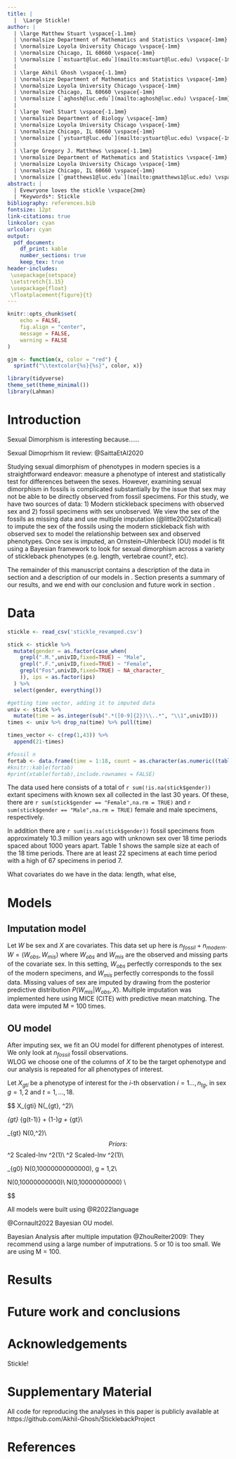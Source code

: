 ```yaml
---
title: |
  |  \Large Stickle!
author: | 
  | \large Matthew Stuart \vspace{-1.1mm}
  | \normalsize Department of Mathematics and Statistics \vspace{-1mm}
  | \normalsize Loyola University Chicago \vspace{-1mm}
  | \normalsize Chicago, IL 60660 \vspace{-1mm}
  | \normalsize [`mstuart@luc.edu`](mailto:mstuart@luc.edu) \vspace{-1mm}
  |
  | \large Akhil Ghosh \vspace{-1.1mm}
  | \normalsize Department of Mathematics and Statistics \vspace{-1mm}
  | \normalsize Loyola University Chicago \vspace{-1mm}
  | \normalsize Chicago, IL 60660 \vspace{-1mm}
  | \normalsize [`aghosh@luc.edu`](mailto:aghosh@luc.edu) \vspace{-1mm}
  |
  | \large Yoel Stuart \vspace{-1.1mm}
  | \normalsize Department of Biology \vspace{-1mm}
  | \normalsize Loyola University Chicago \vspace{-1mm}
  | \normalsize Chicago, IL 60660 \vspace{-1mm}
  | \normalsize [`ystuart@luc.edu`](mailto:ystuart@luc.edu) \vspace{-1mm}
  |
  | \large Gregory J. Matthews \vspace{-1.1mm}
  | \normalsize Department of Mathematics and Statistics \vspace{-1mm}
  | \normalsize Loyola University Chicago \vspace{-1mm}
  | \normalsize Chicago, IL 60660 \vspace{-1mm}
  | \normalsize [`gmatthews1@luc.edu`](mailto:gmatthews1@luc.edu) \vspace{-1mm}
abstract: |
  | Evewryone loves the stickle \vspace{2mm}
  | *Keywords*: Stickle
bibliography: references.bib
fontsize: 12pt
link-citations: true
linkcolor: cyan
urlcolor: cyan
output:
  pdf_document:
    df_print: kable
    number_sections: true
    keep_tex: true
header-includes:
 \usepackage{setspace}
 \setstretch{1.15}
 \usepackage{float}
 \floatplacement{figure}{t}
---
```


```r
knitr::opts_chunk$set(
	echo = FALSE,
	fig.align = "center",
	message = FALSE,
	warning = FALSE
)

gjm <- function(x, color = "red") {
  sprintf("\\textcolor{%s}{%s}", color, x)}
```

```r
library(tidyverse)
theme_set(theme_minimal())
library(Lahman)
```

\newpage

# Introduction {#sec:intro}
Sexual Dimorphism is interesting because...... 

Sexual Dimoprhism lit review:
@SaittaEtAl2020 

Studying sexual dimorphism of phenotypes in modern species is a straightforward endeavor: measure a phenotype of interest and statistically test for differences between the sexes.  However, examining sexual dimorphism in fossils is complicated substantially by the issue that sex may not be able to be directly observed from fossil specimens.  For this study, we have two sources of data: 1) Modern stickleback specimens with observed sex and 2) fossil specimens with sex unobserved.  We view the sex of the fossils as missing data and use multiple imputation (@little2002statistical) to impute the sex of the fossils using the modern stickleback fish with observed sex to model the relationship between sex and observed phenotypes.  Once sex is imputed, an Ornstein–Uhlenbeck (OU) model is fit using a Bayesian framework to look for sexual dimorphism across a variety of stickleback phenotypes (e.g. length, vertebrae count?, etc).

The remainder of this manuscript contains a description of the data in section \ref{sec:data} and a description of our models in \ref{sec:models}. Section \ref{sec:results} presents a summary of our results, and we end with our conclusion and future work in section \ref{sec:conclusions}.  

# Data {#sec:data}

```r
stickle <- read_csv('stickle_revamped.csv')

stick <- stickle %>% 
  mutate(gender = as.factor(case_when(
    grepl(".M.",univID,fixed=TRUE) ~ "Male",
    grepl(".F.",univID,fixed=TRUE) ~ "Female",
    grepl("Fos",univID,fixed=TRUE) ~ NA_character_
    )), ips = as.factor(ips)
  ) %>% 
  select(gender, everything())

#getting time vector, adding it to imputed data
univ <- stick %>% 
  mutate(time = as.integer(sub(".*([0-9]{2})\\..*", "\\1",univID)))
times <- univ %>% drop_na(time) %>% pull(time)

times_vector <- c(rep(1,43)) %>% 
  append(21-times)

#fossil n
fortab <- data.frame(time = 1:18, count = as.character(as.numeric((table(times_vector)))))
#knitr::kable(fortab)
#print(xtable(fortab),include.rownames = FALSE)
```

The data used here consists of a total of `r sum(!is.na(stick$gender))` extant specimens with known sex all collected in the last 30 years.  Of these, there are `r sum(stick$gender == "Female",na.rm = TRUE)` and `r sum(stick$gender == "Male",na.rm = TRUE)` female and male specimens, respectively.  

In addition there are `r sum(is.na(stick$gender))` fossil specimens from approximately 10.3 million years ago with unknown sex over 18 time periods spaced about 1000 years apart. Table 1 shows the sample size at each of the 18 time periods.  There are at least 22 specimens at each time period with a high of 67 specimens in period 7.  


<!-- % latex table generated in R 4.2.2 by xtable 1.8-4 package -->
<!-- % Mon May  1 11:20:28 2023 -->
\begin{table}[ht]
\centering
\begin{tabular}{rl}
  \hline
time & count \\ 
  \hline
  1 & 43 \\ 
    2 & 41 \\ 
    3 & 51 \\ 
    4 & 41 \\ 
    5 & 46 \\ 
    6 & 48 \\ 
    7 & 67 \\ 
    8 & 55 \\ 
    9 & 42 \\ 
   10 & 33 \\ 
   11 & 37 \\ 
   12 & 22 \\ 
   13 & 41 \\ 
   14 & 43 \\ 
   15 & 46 \\ 
   16 & 47 \\ 
   17 & 56 \\ 
   18 & 55 \\ 
   \hline
\end{tabular}
<!-- \label{tab1} -->
\caption{The number of stickleback fossils at each time point.  Sample size at each time point ranges from a low of 22 to a high of 67.}
\end{table}


What covariates do we have in the data: length, what else, 



# Models  {#sec:models}
## Imputation model 
Let $W$ be sex and $X$ are covariates.  This data set up here is $n_{fossil} + n_{modern}$.  
$W = (W_{obs},W_{mis})$ where $W_{obs}$ and $W_{mis}$ are the observed and missing parts of the covariate sex.  In this setting, $W_{obs}$ perfectly corresponds to the sex of the modern specimens, and $W_{mis}$ perfectly corresponds to the fossil data.  Missing values of sex are imputed by drawing from the posterior predictive distribution $P(W_{mis}|W_{obs}, X)$. Multiple imputation was implemented here using MICE (CITE) with predictive mean matching.  The data were imputed M = 100 times.  

## OU model 
After imputing sex, we fit an OU model for different phenotypes of interest. We only look at $n_{fossil}$ fossil observations.  
WLOG we choose one of the columns of $X$ to be the target ophenotype and our analysis is repeated for all phenotypes of interest.  

Let $X_{gti}$ be a phenotype of interest for the $i$-th observation $i = 1\ldots,n_{tg}$, in sex $g = 1, 2$ and $t = 1, \ldots, 18$.   


$$
X_{gti} \sim N(\mu_{gt}, \sigma^2)\\

\mu_{gt} \sim \kappa \mu_{g(t-1)} + (1-\kappa)\theta_g + \nu_{gt}\\

\nu_{gt} \sim N(0,\tau^2)\\
$$
Priors: 
$$
\sigma^2 \sim Scaled-Inv \chi^2(1)\\
\tau^2 \sim Scaled-Inv \chi^2(1)\\

\mu_{g0} \sim N(0,10000000000000), g = 1,2\\


\kappa \sim N(0,10000000000)\\
\theta \sim N(0,10000000000) \\

$$

All models were built using @R2022language

@Cornault2022 Bayesian OU model.  

Bayesian Analysis after multiple imputation @ZhouReiter2009: They recommend using a large number of imputrations.  5 or 10 is too small.  We are using M = 100.  


# Results {#sec:results}

# Future work and conclusions {#sec:conclusions}


# Acknowledgements {-}


Stickle!

# Supplementary Material {-}

All code for reproducing the analyses in this paper is publicly available at https://github.com/Akhil-Ghosh/SticklebackProject

# References
